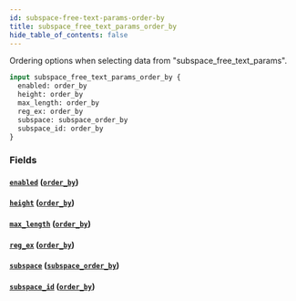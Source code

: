 ```yaml
---
id: subspace-free-text-params-order-by
title: subspace_free_text_params_order_by
hide_table_of_contents: false
---
```


Ordering options when selecting data from "subspace_free_text_params".

```graphql
input subspace_free_text_params_order_by {
  enabled: order_by
  height: order_by
  max_length: order_by
  reg_ex: order_by
  subspace: subspace_order_by
  subspace_id: order_by
}
```

### Fields

#### [`enabled`](#) ([`order_by`](../enums/order-by))

#### [`height`](#) ([`order_by`](../enums/order-by))

#### [`max_length`](#) ([`order_by`](../enums/order-by))

#### [`reg_ex`](#) ([`order_by`](../enums/order-by))

#### [`subspace`](#) ([`subspace_order_by`](../inputs/subspace-order-by))

#### [`subspace_id`](#) ([`order_by`](../enums/order-by))

